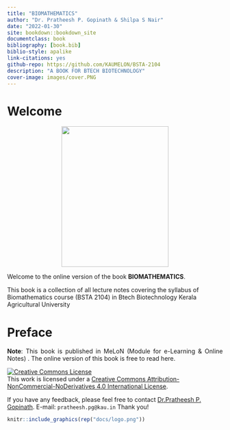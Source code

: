 ---
title: "BIOMATHEMATICS"
author: "Dr. Pratheesh P. Gopinath & Shilpa S Nair"
date: "2022-01-30"
site: bookdown::bookdown_site
documentclass: book
bibliography: [book.bib]
biblio-style: apalike
link-citations: yes
github-repo: https://github.com/KAUMELON/BSTA-2104
description: "A BOOK FOR BTECH BIOTECHNOLOGY"
cover-image: images/cover.PNG
---  
 

# Welcome {-} 
<p style="text-align: center;"><a href="https://coavellayani.kau.in/people/dr-pratheesh-p-gopinath"><img src="images/cover.png" class="cover" width="250" height="328"/></a></p>  
Welcome to the online version of the book **BIOMATHEMATICS**.  
<p>This book is a collection of all lecture notes covering the syllabus of Biomathematics course  (BSTA 2104) in Btech Biotechnology Kerala Agricultural University </p> 



# Preface {-}  
<p style="text-align: justify;">
</p>  
<p style="text-align: justify;"> **Note**: This book is published in MeLoN (Module for e-Learning & Online Notes) . The online version of this book is free to read here.</p> 
````{=html}
<a rel="license" href="http://creativecommons.org/licenses/by-nc-nd/4.0/"><img alt="Creative Commons License" style="border-width:0" src="https://i.creativecommons.org/l/by-nc-nd/4.0/88x31.png" /></a><br />This work is licensed under a <a rel="license" href="http://creativecommons.org/licenses/by-nc-nd/4.0/">Creative Commons Attribution-NonCommercial-NoDerivatives 4.0 International License</a>.
````
<p>If you have any feedback, please feel free to contact [Dr.Pratheesh P. Gopinath](https://coavellayani.kau.in/people/dr-pratheesh-p-gopinath). E-mail: `pratheesh.pg@kau.in` Thank you!</p>  

```{r logo, echo=FALSE,out.width="30%", fig.align='center'}
knitr::include_graphics(rep("docs/logo.png"))
```



